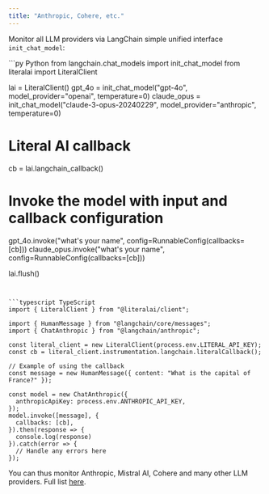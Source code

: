 ```yaml
---
title: "Anthropic, Cohere, etc."
---
```


Monitor all LLM providers via LangChain simple unified interface `init_chat_model`:

<CodeGroup>
```py Python
from langchain.chat_models import init_chat_model
from literalai import LiteralClient

lai = LiteralClient()
gpt_4o = init_chat_model("gpt-4o", model_provider="openai", temperature=0)
claude_opus = init_chat_model("claude-3-opus-20240229", model_provider="anthropic", temperature=0)

# Literal AI callback
cb = lai.langchain_callback()

# Invoke the model with input and callback configuration
gpt_4o.invoke("what's your name", config=RunnableConfig(callbacks=[cb]))
claude_opus.invoke("what's your name", config=RunnableConfig(callbacks=[cb]))

lai.flush()
```


```typescript TypeScript
import { LiteralClient } from "@literalai/client";

import { HumanMessage } from "@langchain/core/messages";
import { ChatAnthropic } from "@langchain/anthropic";

const literal_client = new LiteralClient(process.env.LITERAL_API_KEY);
const cb = literal_client.instrumentation.langchain.literalCallback();

// Example of using the callback
const message = new HumanMessage({ content: "What is the capital of France?" });

const model = new ChatAnthropic({
  anthropicApiKey: process.env.ANTHROPIC_API_KEY,
});
model.invoke([message], {
  callbacks: [cb],
}).then(response => {
  console.log(response)
}).catch(error => {
  // Handle any errors here
});
```
</CodeGroup>

You can thus monitor Anthropic, Mistral AI, Cohere and many other LLM providers. Full list [here](https://python.langchain.com/docs/integrations/platforms/).
